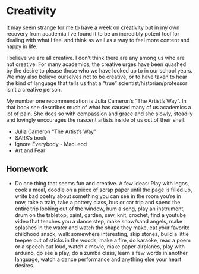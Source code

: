 # Creativity 
It may seem strange for me to have a week on creativity but in my own recovery from academia I’ve found it to be an incredibly potent tool for dealing with what I feel and think as well as a way to feel more content and happy in life. 

I believe we are all creative. I don’t think there are any among us who are not creative. For many academics, the creative urges have been quashed by the desire to please those who we have looked up to in our school years. We may also believe ourselves not to be creative, or to have taken to hear the kind of language that tells us that a “true” scientist/historian/professor isn’t a creative person. 

My number one recommendation is Julia Cameron’s “The Artist’s Way”. In that book she describes much of what has caused many of us academics a lot of pain. She does so with compassion and grace and she slowly, steadily and lovingly encourages the nascent artists inside of us out of their shell. 

- Julia Cameron “The Artist’s Way” 
- SARK’s book
- Ignore Everybody - MacLeod
- Art and Fear 

## Homework
- Do one thing that seems fun and creative. A few ideas: Play with legos, cook a meal, doodle on a piece of scrap paper until the page is filled up, write bad poetry about something you can see in the room you’re in now, take a train, take a pottery class, bus or car trip and spend the entire trip looking out of the window, hum a song, play an instrument, drum on the tabletop, paint, garden, sew, knit, crochet, find a youtube video that teaches you a dance step, make snow/sand angels, make splashes in the water and watch the shape they make, eat your favorite childhood snack, walk somewhere interesting, skip stones, build a little teepee out of sticks in the woods, make a fire, do karaoke, read a poem or a speech out loud, watch a movie, make paper airplanes, play with arduino, go see a play, do a zumba class, learn a few words in another language, watch a dance performance and anything else your heart desires. 